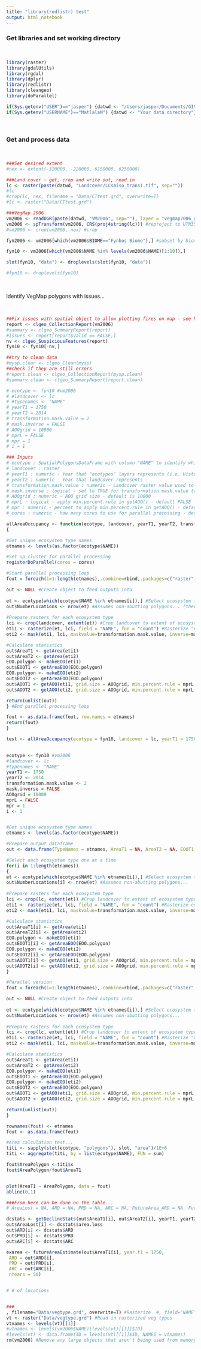 ```yaml
---
title: "library(redlistr) test"
output: html_notebook
---
```


### Get libraries and set working directory

<br>

```r
library(raster)
library(gdalUtils)
library(rgdal)
library(dplyr)
library(redlistr)
library(cleangeo)
library(doParallel) 

if(Sys.getenv("USER")=="jasper") {datwd <- "/Users/jasper/Documents/GIS/VegToolsRaw/"}
if(Sys.getenv("USERNAME")=="MatlalaM") {datwd <- "Your data directory"}
```

<br>

### Get and process data

<br>

```r
###Set desired extent
#nex <- extent(-320000, -220000, 6150000, 6250000)

###Land cover - get, crop and write out, read in
lc <- raster(paste(datwd, "Landcover/LCsmiso_trans1.tif", sep=""))
#lc
#crop(lc, nex, filename = "Data/CTtest.grd", overwrite=T)
#lc <- raster("Data/CTtest.grd")

###VegMap 2006
vm2006 <- readOGR(paste(datwd, "VM2006", sep=""), layer = "vegmap2006_geo") #Get data
vm2006 <- spTransform(vm2006, CRS(proj4string(lc))) #reproject to UTM35S
#vm2006 <- crop(vm2006, nex) #crop

fyn2006 <- vm2006[which(vm2006$BIOME=="Fynbos Biome"),] #subset by biome etc

fyn10 <- vm2006[which(vm2006$NAME %in% levels(vm2006$NAME)[1:10]),]

slot(fyn10, "data") <- droplevels(slot(fyn10, "data"))

#fyn10 <- droplevels(fyn10)
```

<br>

Identify VegMap polygons with issues...

<br>

```r
##Fix issues with spatial object to allow plotting fires on map - see https://gis.stackexchange.com/questions/113964/fixing-orphaned-holes-in-r
report <- clgeo_CollectionReport(vm2006)
#summary <- clgeo_SummaryReport(report)
#issues <- report[report$valid == FALSE,]
nv <- clgeo_SuspiciousFeatures(report)
fyn10 <- fyn10[-nv,]

##try to clean data
#mysp.clean <- clgeo_Clean(mysp)
##check if they are still errors
#report.clean <- clgeo_CollectionReport(mysp.clean)
#summary.clean <- clgeo_SummaryReport(report.clean)
```

```r

# ecotype <- fyn10 #vm2006
# #landcover <- lc
# #typenames <- "NAME"
# yearT1 = 1750
# yearT2 = 2014
# transformation.mask.value = 2
# mask.inverse = FALSE
# AOOgrid = 10000
# mprL = FALSE
# mpr = 1
# i = 1

### Inputs
# ecotype : SpatialPolygonsDataFrame with column "NAME" to identify which polygon is from which ecosystem type
# landcover : raster
# yearT1 : numeric - Year that "ecotypes" layers represents (i.e. Historical would be 1750, etc)
# yearT2 : numeric - Year that landcover represents
# transformation.mask.value : numeric - Landcover raster value used to mask (default represents transformed)
# mask.inverse : logical - set to TRUE for transformation.mask.value to represent untransformed
# AOOgrid : numeric - AOO grid size - default is 10000
# mprL : logical - apply min.percent.rule in getAOO() - default FALSE
# mpr : numeric - percent to apply min.percent.rule in getAOO() - default is 1
# cores : numeric - how many cores to use for parallel processing - default is 1 (i.e. process normally in sequence)

allAreaOccupancy <- function(ecotype, landcover, yearT1, yearT2, transformation.mask.value, mask.inverse = FALSE, AOOgrid = 10000, mprL = FALSE, mpr = 1, cores = 1)
{

#Get unique ecosystem type names
etnames <- levels(as.factor(ecotype$NAME))

#Set up cluster for parallel processing
registerDoParallel(cores = cores)

#Start parallel processing loop
fout = foreach(i=1:length(etnames),.combine=rbind,.packages=c("raster","redlistr")) %dopar% {

out <- NULL #Create object to feed outputs into
  
et <- ecotype[which(ecotype$NAME %in% etnames[i]),] #Select ecosystem type one at a time
out$NumberLocations <- nrow(et) #Assumes non-abutting polygons... (there are existing functions to test this, but I can;t recall the name right now)
  
#Prepare rasters for each ecosystem type
lci <- crop(landcover, extent(et)) #Crop landcover to extent of ecosystem type
eti1 <- rasterize(et, lci, field = "NAME", fun = "count") #Rasterize "untransformed" ecosystem type
eti2 <- mask(eti1, lci, maskvalue=transformation.mask.value, inverse=mask.inverse) #Create raster with transformed land cover masked

#Calculate statistics
out$AreaT1 <- getArea(eti1)
out$AreaT2 <- getArea(eti2)
EOO.polygon <- makeEOO(eti1)
out$EOOT1 <- getAreaEOO(EOO.polygon)
EOO.polygon <- makeEOO(eti2)
out$EOOT2 <- getAreaEOO(EOO.polygon)
out$AOOT1 <- getAOO(eti1, grid.size = AOOgrid, min.percent.rule = mprL, percent = mpr)
out$AOOT2 <- getAOO(eti2, grid.size = AOOgrid, min.percent.rule = mprL, percent = mpr)

return(unlist(out))
} #End parallel processing loop

fout <- as.data.frame(fout, row.names = etnames)
return(fout)
}

test <- allAreaOccupancy(ecotype = fyn10, landcover = lc, yearT1 = 1750, yearT2 = 2014, transformation.mask.value = 2)
  
```



```r

ecotype <- fyn10 #vm2006
#landcover <- lc
#typenames <- "NAME"
yearT1 <- 1750
yearT2 <- 2014
transformation.mask.value <- 2
mask.inverse = FALSE
AOOgrid = 10000
mprL = FALSE
mpr = 1
i <- 1


#Get unique ecosystem type names
etnames <- levels(as.factor(ecotype$NAME))

#Prepare output dataframe
out <- data.frame(TypeNames = etnames, AreaT1 = NA, AreaT2 = NA, EOOT1 = NA, EOOT2 = NA, AOOT1 = NA, AOOT2 = NA, NumberLocations = NA)

#Select each ecosystem type one at a time
for(i in 1:length(etnames))
{
et <- ecotype[which(ecotype$NAME %in% etnames[i]),] #Select ecosystem type one at a time
out$NumberLocations[i] <- nrow(et) #Assumes non-abutting polygons...
  
#Prepare rasters for each ecosystem type
lci <- crop(lc, extent(et)) #Crop landcover to extent of ecosystem type
eti1 <- rasterize(et, lci, field = "NAME", fun = "count") #Rasterize ecosystem type
eti2 <- mask(eti1, lci, maskvalue=transformation.mask.value, inverse=mask.inverse) #Remove transformed land cover

#Calculate statistics
out$AreaT1[i] <- getArea(eti1)
out$AreaT2[i] <- getArea(eti2)
EOO.polygon <- makeEOO(eti1)
out$EOOT1[i] <- getAreaEOO(EOO.polygon)
EOO.polygon <- makeEOO(eti2)
out$EOOT2[i] <- getAreaEOO(EOO.polygon)
out$AOOT1[i] <- getAOO(eti1, grid.size = AOOgrid, min.percent.rule = mprL, percent = mpr)
out$AOOT2[i] <- getAOO(eti2, grid.size = AOOgrid, min.percent.rule = mprL, percent = mpr)
}

#Parallel version
fout = foreach(i=1:length(etnames),.combine=rbind,.packages=c("raster","redlistr")) %dopar% {

out <- NULL #Create object to feed outputs into
  
et <- ecotype[which(ecotype$NAME %in% etnames[i]),] #Select ecosystem type one at a time
out$NumberLocations <- nrow(et) #Assumes non-abutting polygons...
  
#Prepare rasters for each ecosystem type
lci <- crop(lc, extent(et)) #Crop landcover to extent of ecosystem type
eti1 <- rasterize(et, lci, field = "NAME", fun = "count") #Rasterize "untransformed" ecosystem type
eti2 <- mask(eti1, lci, maskvalue=transformation.mask.value, inverse=mask.inverse) #Create raster with transformed land cover masked

#Calculate statistics
out$AreaT1 <- getArea(eti1)
out$AreaT2 <- getArea(eti2)
EOO.polygon <- makeEOO(eti1)
out$EOOT1 <- getAreaEOO(EOO.polygon)
EOO.polygon <- makeEOO(eti2)
out$EOOT2 <- getAreaEOO(EOO.polygon)
out$AOOT1 <- getAOO(eti1, grid.size = AOOgrid, min.percent.rule = mprL, percent = mpr)
out$AOOT2 <- getAOO(eti2, grid.size = AOOgrid, min.percent.rule = mprL, percent = mpr)

return(unlist(out))
}

rownames(fout) <- etnames
fout <- as.data.frame(fout)

#Area calculation test...
titi <- sapply(slot(ecotype, "polygons"), slot, "area")/1E+6
titi <- aggregate(titi, by = list(ecotype$NAME), FUN = sum)

fout$AreaPolygon <-titi$x
fout$AreaPolygon/fout$AreaT1


plot(AreaT1 ~ AreaPolygon, data = fout)
abline(0,1)

###From here can be done on the table...
# AreaLost = NA, ARD = NA, PRD = NA, ARC = NA, FutureArea_ARD = NA, FutureArea_PRD = NA, FutureArea_ARC = NA

dcstats <- getDeclineStats(out$AreaT1[i], out$AreaT2[i], yearT1, yearT2, methods = c('ARD', 'PRD', 'ARC'))
out$AreaLost[i] <- dcstats$area.loss
out$ARD[i] <- dcstats$ARD
out$PRD[i] <- dcstats$PRD
out$ARC[i] <- dcstats$ARC

exarea <- futureAreaEstimate(out$AreaT1[i], year.t1 = 1750,
 ARD = out$ARD[i],
 PRD = out$PRD[i],
 ARC = out$ARC[i],
 nYears = 50)


# # of locations 


###
, filename="Data/vegtype.grd", overwrite=T) #Rasterize  #, field="NAME"
vt <- raster("Data/vegtype.grd") #Read in rasterized veg types
vtnames <- levels(vt)[[1]]
#vtnames <- levels(vm2006$NAME)[levels(vt)[[1]]$ID]
#levels(vt) <- data.frame(ID = levels(vt)[[1]]$ID, NAMES = vtnames)
rm(vm2006) #Remove any large objects that aren't being used from memory...

```

